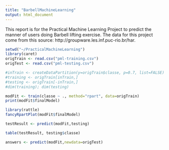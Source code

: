 ```yaml
---
title: "BarbellMachineLearning"
output: html_document
---
```


This report is for the Practical Machine Learning Project to predict the manner of users doing Barbell lifting exercise.
The data for this project come from this source: http://groupware.les.inf.puc-rio.br/har.

```r
setwd("~/PracticalMachineLearning")
library(caret)
origTrain <- read.csv("pml-training.csv")
origTest <- read.csv("pml-testing.csv")

#inTrain <- createDataPartition(y=origTrain$classe, p=0.7, list=FALSE)
#training <- origTrain[inTrain,]
#testing <- origTrain[-inTrain,]
#dim(training); dim(testing)

modFit <- train(classe ~ ., method="rpart", data=origTrain)
print(modFit$finalModel)

library(rattle)
fancyRpartPlot(modFit$finalModel)

testResult <- predict(modFit,testing)

table(testResult, testing$classe)

answers <- predict(modFit,newdata=origTest)

```
